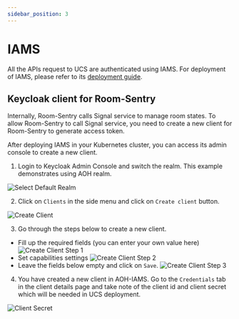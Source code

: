 ```yaml
---
sidebar_position: 3
---
```

# IAMS
All the APIs request to UCS are authenticated using IAMS. For deployment of IAMS, please refer to its
[deployment guide](/docs/modules/iams/deployment/overview.md).

## Keycloak client for Room-Sentry

Internally, Room-Sentry calls Signal service to manage room states. To allow Room-Sentry to call Signal service, you
need to create a new client for Room-Sentry to generate access token.

After deploying IAMS in your Kubernetes cluster, you can access its admin console to create a new client.

1. Login to Keycloak Admin Console and switch the realm. This example demonstrates using AOH realm.

![Select Default Realm](/img/modules/ucs/deployment/select_realm.png)

2. Click on `Clients` in the side menu and click on `Create client` button.

![Create Client](/img/modules/ucs/deployment/create_client.png)

3. Go through the steps below to create a new client.
 - Fill up the required fields (you can enter your own value here)
![Create Client Step 1](/img/modules/ucs/deployment/create_client_step1.png)
 - Set capabilities settings
![Create Client Step 2](/img/modules/ucs/deployment/create_client_step2.png)
 - Leave the fields below empty and click on `Save`.
![Create Client Step 3](/img/modules/ucs/deployment/create_client_step3.png)

4. You have created a new client in AOH-IAMS. Go to the `Credentials` tab in the client details page and take note of
the client id and client secret which will be needed in UCS deployment.

![Client Secret](/img/modules/ucs/deployment/client_secret.png)
